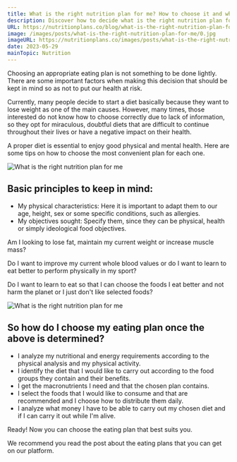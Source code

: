 ```yaml
---
title: What is the right nutrition plan for me? How to choose it and what should I take into account?
description: Discover how to decide what is the right nutrition plan for you
URL: https://nutritionplans.co/blog/what-is-the-right-nutrition-plan-for-me
image: /images/posts/what-is-the-right-nutrition-plan-for-me/0.jpg
imageURL: https://nutritionplans.co/images/posts/what-is-the-right-nutrition-plan-for-me/0.jpg
date: 2023-05-29
mainTopic: Nutrition
---
```


Choosing an appropriate eating plan is not something to be done lightly. There are some important factors when making this decision that should be kept in mind so as not to put our health at risk.

Currently, many people decide to start a diet basically because they want to lose weight as one of the main causes. However, many times, those interested do not know how to choose correctly due to lack of information, so they opt for miraculous, doubtful diets that are difficult to continue throughout their lives or have a negative impact on their health.

A proper diet is essential to enjoy good physical and mental health. Here are some tips on how to choose the most convenient plan for each one.

![What is the right nutrition plan for me](/images/posts/what-is-the-right-nutrition-plan-for-me/1.jpg)

## Basic principles to keep in mind:

- My physical characteristics: Here it is important to adapt them to our age, height, sex or some specific conditions, such as allergies.
- My objectives sought: Specify them, since they can be physical, health or simply ideological food objectives.

Am I looking to lose fat, maintain my current weight or increase muscle mass?

Do I want to improve my current whole blood values or do I want to learn to eat better to perform physically in my sport?

Do I want to learn to eat so that I can choose the foods I eat better and not harm the planet or I just don't like selected foods?

![What is the right nutrition plan for me](/images/posts/what-is-the-right-nutrition-plan-for-me/2.jpg)

## So how do I choose my eating plan once the above is determined?

- I analyze my nutritional and energy requirements according to the physical analysis and my physical activity.
- I identify the diet that I would like to carry out according to the food groups they contain and their benefits.
- I get the macronutrients I need and that the chosen plan contains.
- I select the foods that I would like to consume and that are recommended and I choose how to distribute them daily.
- I analyze what money I have to be able to carry out my chosen diet and if I can carry it out while I'm alive.

Ready! Now you can choose the eating plan that best suits you.

We recommend you read the post about the eating plans that you can get on our platform.

